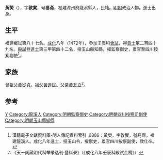'''黃熒'''（{{bd|1440年||？}}），字'''敦實'''，号'''易斋'''，福建漳州府龍溪縣人，民籍。[[明朝|明朝]]政治人物。進士出身。

== 生平 ==
福建鄉試第八十七名。[[成化|成化]]八年（1472年），參加壬辰科[[會試|會試]]，得[[貢士|貢士]]第二百四十九名。[[殿試|殿試]]登[[進士|進士]]第三甲第四十二名，授玉山縣知縣，擢監察御史，累官至四川按察副使<ref>漢籍電子文獻資料庫-明人傳記資料索引 ,6886：黃熒，字敦實，號易齋，福建龍溪人。成化八年進士，授玉山令，擢禦史，累官四川按察副使，致仕卒。</ref>。

== 家族 ==
曾祖父[[黃從貞|黃從貞]]。祖父[[黃遜民|黃遜民]]。父亲[[黃友立|黃友立]]<ref>《天一阁藏明代科举录选刊·登科录》（《成化八年壬辰科殿試金榜》）</ref>。

==参考==
{{reflist}}

{{成化八年壬辰科殿試金榜}}

{{Authority control}}

{{DEFAULTSORT:Huang黄}}
[[Category:黄姓|Y]]
[[Category:龍溪人|Category:龍溪人]]
[[Category:明朝監察御史|Category:明朝監察御史]]
[[Category:明朝四川按察司副使|Category:明朝四川按察司副使]]
[[Category:明朝玉山縣知縣|Category:明朝玉山縣知縣]]


{{明朝人物小作品}}